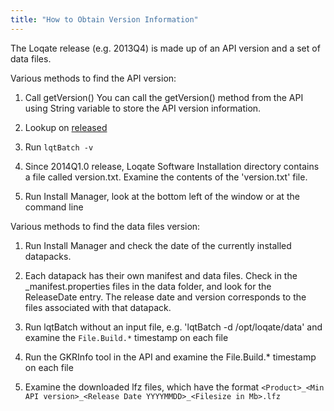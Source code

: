 ```yaml
---
title: "How to Obtain Version Information"
---
```


The Loqate release (e.g. 2013Q4) is made up of an API version and a set of data files.

Various methods to find the API version:

1. Call getVersion()
   You can call the getVersion() method from the API using String variable to store the API version information.

2. Lookup on [released](/release-information/)

3. Run `lqtBatch -v`

4. Since 2014Q1.0 release, Loqate Software Installation directory contains a file called version.txt. Examine the contents of the 'version.txt' file.

5. Run Install Manager, look at the bottom left of the window or at the command line

Various methods to find the data files version:

1. Run Install Manager and check the date of the currently installed datapacks.

2. Each datapack has their own manifest and data files. Check in the \_manifest.properties files in the data folder, and look for the ReleaseDate entry. The release date and version corresponds to the files associated with that datapack.

3. Run lqtBatch without an input file, e.g. 'lqtBatch -d /opt/loqate/data' and examine the `File.Build.*` timestamp on each file

4. Run the GKRInfo tool in the API and examine the File.Build.\* timestamp on each file

5. Examine the downloaded lfz files, which have the format `<Product>_<Min API version>_<Release Date YYYYMMDD>_<Filesize in Mb>.lfz`
